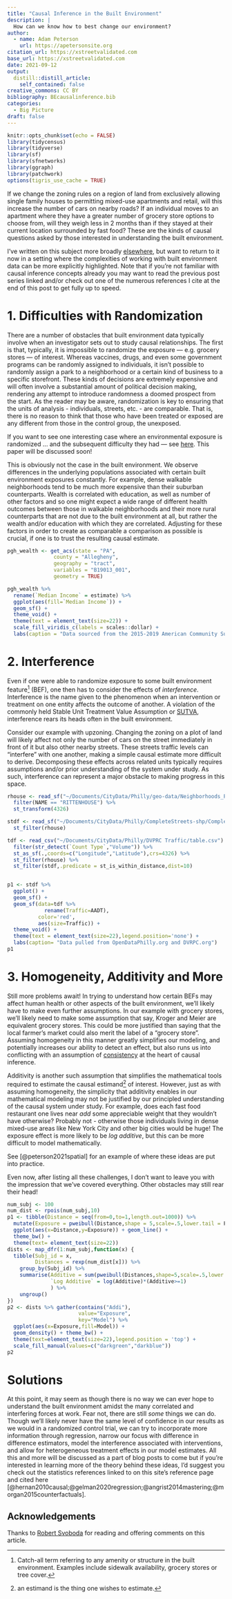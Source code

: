 ```yaml
---
title: "Causal Inference in the Built Environment"
description: |
  How can we know how to best change our environment?
author:
  - name: Adam Peterson
    url: https://apetersonsite.org
citation_url: https://xstreetvalidated.com
base_url: https://xstreetvalidated.com
date: 2021-09-12
output:
  distill::distill_article:
    self_contained: false
creative_commons: CC BY
bibliography: BEcausalinference.bib
categories:
  - Big Picture
draft: false 
---
```



```r
knitr::opts_chunk$set(echo = FALSE)
library(tidycensus)
library(tidyverse)
library(sf)
library(sfnetworks)
library(ggraph)
library(patchwork)
options(tigris_use_cache = TRUE)
```


If we change the zoning rules on a region of land from exclusively allowing
single family houses to permitting mixed-use apartments and retail, will this 
increase the number of cars on nearby roads? If an individual moves to an 
apartment where they have a greater number of grocery store options to choose 
from, will they weigh less in 2 months than if they stayed at their current 
location surrounded by fast food? These are the kinds of causal questions asked 
by those interested in understanding the built environment. 

I've written on this subject more broadly 
[elsewhere](https://www.apetersonsite.org/post/causal_inference_preface/), 
but want to return to it now in a setting where the complexities of 
working with built environment data can be more explicitly highlighted.
Note that if you're not familiar with causal inference concepts already you may
want to read the previous post series linked and/or check out one of the 
numerous references I cite at the end of this post to get fully up to speed.

# 1. Difficulties with Randomization

There are a number of obstacles that built environment data typically involve
when an investigator sets out to study causal relationships. The first
is that, typically, it is impossible to randomize the exposure 
--- e.g. grocery stores --- of interest.
Whereas vaccines, drugs, and even some government programs can be randomly 
assigned to individuals, it isn't possible to randomly assign a park to a 
neighborhood or a certain kind of business to a specific storefront. 
These kinds of decisions are extremely expensive and will often involve a 
substantial amount of political decision making, rendering any attempt to 
introduce randomness a doomed prospect from the start.
As the reader may be aware, randomization is key to ensuring that the 
units of analysis - individuals, streets, etc. -  are comparable.
That is, there is no reason to think that those who have been treated or 
exposed are any different from those in the control group, the unexposed. 

<aside>
If you want to see one interesting case where an environmental exposure
is randomized ... and the subsequent difficulty they had ---  see 
[here](https://ajph.aphapublications.org/doi/full/10.2105/AJPH.2018.304752). 
This paper will be discussed soon!
</aside>

This is obviously not the case in the built environment. We observe differences
in the underlying populations associated with certain built environment 
exposures constantly. For example, dense walkable neighborhoods tend to be 
much more expensive than their suburban counterparts. Wealth is correlated with 
education, as well as number of other factors and so one might expect a wide 
range of different health outcomes between those in walkable 
neighborhoods and their more rural counterparts that are not due to 
the built environment at all, but rather the wealth and/or education with which 
they are correlated. Adjusting for these factors in order to create as 
comparable a comparison as possible is crucial, if one is to trust the 
resulting causal estimate.


```r
pgh_wealth <- get_acs(state = "PA", 
               county = "Allegheny",
               geography = "tract",
               variables = "B19013_001", 
               geometry = TRUE)

pgh_wealth %>% 
  rename(`Median Income` = estimate) %>% 
  ggplot(aes(fill=`Median Income`)) + 
  geom_sf() + 
  theme_void() + 
  theme(text = element_text(size=22)) + 
  scale_fill_viridis_c(labels = scales::dollar) + 
  labs(caption = "Data sourced from the 2015-2019 American Community Survey.")
```


# 2. Interference

Even if one were able to randomize exposure to some built environment 
feature^[Catch-all term referring to any amenity or structure in the built environment. 
Examples include sidewalk availability, grocery stores or tree cover.] (BEF), one then has to 
consider the effects of *interference*. Interference is the name given to the
phenomenon when an intervention or treatment on one entity affects the 
outcome of another. A violation of the commonly held Stable Unit 
Treatment Value Assumption or [SUTVA](https://tinyurl.com/cbezj9uu), 
interference rears its heads often in the built environment. 

Consider our example with upzoning. Changing the 
zoning on a plot of land will likely affect not only the number of cars on the 
street immediately in front of it but also other nearby streets. These
streets traffic levels can "interfere" with one another, making a simple 
causal estimate more difficult to derive. Decomposing 
these effects across related units typically requires assumptions and/or 
prior understanding of the system under study. As such,
interference can represent a major obstacle to making progress in this space.

```r
rhouse <- read_sf("~/Documents/CityData/Philly/geo-data/Neighborhoods_Philadelphia/Neighborhoods_Philadelphia.shp") %>% 
  filter(NAME == "RITTENHOUSE") %>% 
  st_transform(4326)

stdf <- read_sf("~/Documents/CityData/Philly/CompleteStreets-shp/CompleteStreets.shp") %>% 
  st_filter(rhouse)

tdf <- read_csv("~/Documents/CityData/Philly/DVPRC Traffic/table.csv") %>% 
  filter(str_detect(`Count Type`,"Volume")) %>% 
  st_as_sf(.,coords=c("Longitude","Latitude"),crs=4326) %>% 
  st_filter(rhouse) %>% 
  st_filter(stdf,.predicate = st_is_within_distance,dist=10)


p1 <- stdf %>% 
  ggplot() + 
  geom_sf() + 
  geom_sf(data=tdf %>% 
            rename(Traffic=AADT),
          color='red',
          aes(size=Traffic)) + 
  theme_void() + 
  theme(text = element_text(size=22),legend.position='none') + 
  labs(caption= "Data pulled from OpenDataPhilly.org and DVRPC.org")
p1
```

# 3. Homogeneity, Additivity and More

Still more problems await! In trying to understand how certain BEFs 
may affect human health or other aspects of the built environment,
we'll likely have to make even further assumptions. In our example with grocery
stores, we'll likely need to make some assumption that say, Kroger and Meier
are equivalent grocery stores. This could be more justified than saying 
that the local farmer's market could also merit the label of a "grocery store". 
Assuming homogeneity in this manner greatly simplifies our modeling, and 
potentially increases our ability to detect an effect, but 
also runs us into conflicting with an assumption of 
[consistency](https://www.apetersonsite.org/post/causal_inference_preface/) at 
the heart of causal inference. 

Additivity is another such assumption that simplifies the mathematical tools 
required to estimate the causal estimand^[an estimand is the thing one 
wishes to estimate.] of interest. However, just as with assuming homogeneity, 
the simplicity that additivity enables in our mathematical modeling may not be 
justified by our principled understanding of the causal system under study. 
For example, does each fast food restaurant one lives near *add* some 
appreciable weight that they wouldn't have otherwise? Probably not - otherwise 
those individuals living in dense mixed-use areas like New York City and other 
big cities would be huge! The exposure effect is more likely to be 
*log additive*, but this can be more difficult to model mathematically.

<aside>
See [@peterson2021spatial] for an example of where these ideas are put 
into practice.
</aside>

Even now, after listing all these challenges, I don't want to leave you with the 
impression that we've covered everything. Other obstacles may still rear their 
head! 

```r
num_subj <- 100
num_dist <- rpois(num_subj,10)
p1 <- tibble(Distance = seq(from=0,to=1,length.out=1000)) %>%
  mutate(Exposure = pweibull(Distance,shape = 5,scale=.5,lower.tail = F)) %>%
  ggplot(aes(x=Distance,y=Exposure)) + geom_line() + 
  theme_bw() + 
  theme(text= element_text(size=22))
dists <- map_dfr(1:num_subj,function(x) {
  tibble(Subj_id = x,
         Distances = rexp(num_dist[x])) %>%
    group_by(Subj_id) %>%
    summarise(Additive = sum(pweibull(Distances,shape=5,scale=.5,lower.tail = F)),
              `Log Additive` = log(Additive)*(Additive>=1)
              ) %>%
    ungroup()
})
p2 <- dists %>% gather(contains("Addi"),
                       value="Exposure",
                       key="Model") %>% 
  ggplot(aes(x=Exposure,fill=Model)) + 
  geom_density() + theme_bw() + 
  theme(text=element_text(size=22),legend.position = 'top') + 
  scale_fill_manual(values=c("darkgreen","darkblue"))
p2
```

# Solutions

At this point, it may seem as though there is no way we can ever hope 
to understand the built environment amidst the many correlated and 
interfering forces at work. Fear not, there are still *some* things we can do.
Though we'll likely never have the same level of confidence in our results 
as we would in a randomized control trial, we can try to incorporate more 
information through regression, narrow our focus with difference in 
difference estimators, model the interference associated with interventions, 
and allow for heterogeneous treatment effects in our model estimates.
All this and more will be discussed as a part of blog posts to come but if you're 
interested in learning more of the theory behind these ideas, I'd suggest you 
check out the statistics references linked to on this site's reference page and 
cited here [@hernan2010causal;@gelman2020regression;@angrist2014mastering;@morgan2015counterfactuals].


## Acknowledgements {.appendix}

Thanks to [Robert Svoboda](https://www.linkedin.com/in/rcsvoboda/) for reading 
and offering comments on this article.